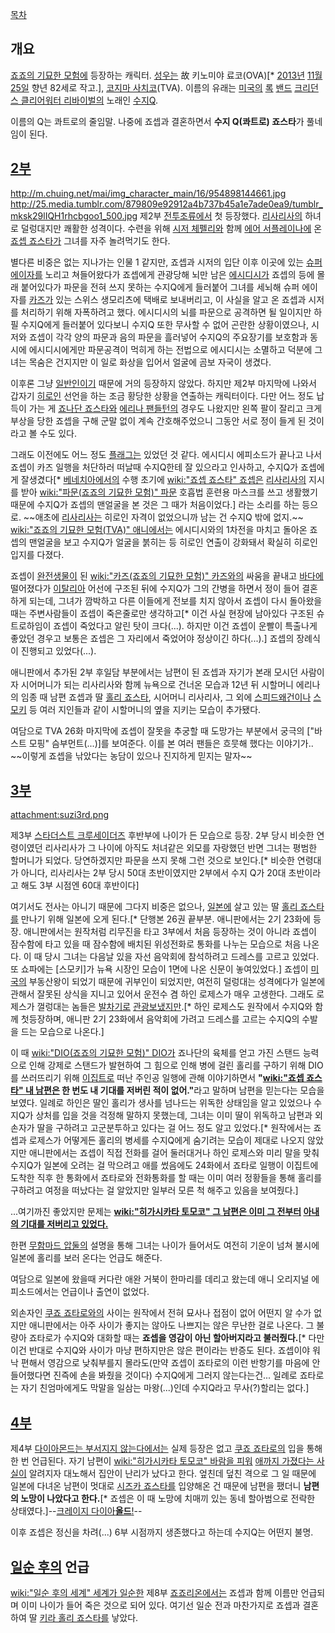 [[목차]]

== 개요 ==
[[죠죠의 기묘한 모험]]에 등장하는 캐릭터. [[성우]]는 故 키노미야 료코(OVA)[* [[2013년]] [[11월 25일]] 향년 82세로 작고.], [[코지마 사치코]](TVA). 이름의 유래는 [[미국]]의 [[록]] [[밴드]] [[크리던스 클리어워터 리바이벌]]의 노래인 [[수지Q]].

이름의 Q는 콰트로의 줄임말. 나중에 죠셉과 결혼하면서 '''수지 Q(콰트로) 죠스타'''가 풀네임이 된다.

== [[전투조류|2부]] ==
http://m.chuing.net/mai/img_character_main/16/954898144661.jpg
http://25.media.tumblr.com/879809e92912a4b737b45a1e7ade0ea9/tumblr_mksk29lIQH1rhcbgoo1_500.jpg
제2부 [[전투조류]]에서 첫 등장했다. [[리사리사]]의 하녀로 덜렁대지만 쾌활한 성격이다. 수련을 위해 [[시저 체펠리]]와 함께 [[에어 서플레이나]]에 온 [[죠셉 죠스타]]가 그녀를 자주 놀려먹기도 한다.

별다른 비중은 없는 지나가는 인물 1 같지만, 죠셉과 시저의 입단 이후 이곳에 있는 [[에이자의 적석|슈퍼 에이자]]를 노리고 쳐들어왔다가 죠셉에게 관광당해 뇌만 남은 [[에시디시]]가 죠셉의 등에 몰래 붙어있다가 파문을 전혀 쓰지 못하는 수지Q에게 들러붙어 그녀를 세뇌해 슈퍼 에이자를 [[카즈]]가 있는 스위스 생모리츠에 택배로 보내버리고, 이 사실을 알고 온 죠셉과 시저를 처리하기 위해 자폭하려고 했다. 에시디시의 뇌를 파문으로 공격하면 될 일이지만 하필 수지Q에게 들러붙어 있다보니 수지Q 또한 무사할 수 없어 곤란한 상황이였으나, 시저와 죠셉이 각각 양의 파문과 음의 파문을 흘러넣어 수지Q의 주요장기를 보호함과 동시에 에시디시에게만 파문공격이 먹히게 하는 전법으로 에시디시는 소멸하고 덕분에 그녀는 목숨은 건지지만 이 일로 화상을 입어서 얼굴에 곰보 자국이 생겼다.

이후론 그냥 [[일반인]]이기 때문에 거의 등장하지 않았다. 하지만 제2부 마지막에 나와서 갑자기 [[히로인]] 선언을 하는 조금 황당한 상황을 연출하는 캐릭터이다. 다만 어느 정도 납득이 가는 게 [[죠나단 죠스타]]와 [[에리나 팬들턴]]의 경우도 나왔지만 왼쪽 팔이 잘리고 크게 부상을 당한 죠셉을 구해 군말 없이 계속 간호해주었으니 그동안 서로 정이 들게 된 것이라고 볼 수도 있다.

그래도 이전에도 어느 정도 [[플래그]]는 있었던 것 같다. 에시디시 에피소드가 끝나고 나서 죠셉이 카즈 일행을 처단하러 떠날때 수지Q한테 잘 있으라고 인사하고, 수지Q가 죠셉에게 잘생겼다[* [[베네치아]]에서의 수행 초기에 [[wiki:"죠셉 죠스타" 죠셉]]은 [[리사리사]]의 지시를 받아 [[wiki:"파문(죠죠의 기묘한 모험)" 파문]] 호흡법 훈련용 마스크를 쓰고 생활했기 때문에 수지Q가 죠셉의 맨얼굴을 본 것은 그 때가 처음이었다.] 라는 소리를 하는 등으로. ~~애초에 [[리사리사]]는 히로인 자격이 없었으니까 남는 건 수지Q 밖에 없지.~~ [[wiki:"죠죠의 기묘한 모험(TVA)" 애니]]에서는 에시디시와의 1차전을 마치고 돌아온 죠셉의 맨얼굴을 보고 수지Q가 얼굴을 붉히는 등 히로인 연출이 강화돼서 확실히 히로인 입지를 다졌다.

죠셉이 [[완전생물]]이 된 [[wiki:"카즈(죠죠의 기묘한 모험)" 카즈]]와의 싸움을 끝내고 [[바다]]에 떨어졌다가 [[이탈리아]] 어선에 구조된 뒤에 수지Q가 그의 간병을 하면서 정이 들어 결혼하게 되는데, 그녀가 깜박하고 다른 이들에게 전보를 치지 않아서 죠셉이 다시 돌아왔을 때는 주변사람들이 죠셉이 죽은줄로만 생각하고[* 이건 사실 현장에 남아있다 구조된 슈트로하임이 죠셉이 죽었다고 알린 탓이 크다(...). 하지만 이건 죠셉이 운빨이 특출나게 좋았던 경우고 보통은 죠셉은 그 자리에서 죽었어야 정상이긴 하다(...).] 죠셉의 장례식이 진행되고 있었다(...).

애니판에서 추가된 2부 후일담 부분에서는 남편이 된 죠셉과 자기가 본래 모시던 사람이자 시어머니가 되는 리사리사와 함께 뉴욕으로 건너온 모습과 12년 뒤 시할머니 에리나의 임종 때 남편 죠셉과 딸 [[홀리 죠스타]], 시어머니 리사리사, 그 외에 [[스피드왜건]]이나 [[스모키]] 등 여러 지인들과 같이 시할머니의 옆을 지키는 모습이 추가됐다.

여담으로 TVA 26화 마지막에 죠셉이 잘못을 추궁할 때 도망가는 부분에서 궁극의 ["바스트 모핑" 슴부먼트(...)]를 보여준다. 이를 본 여러 팬들은 흐뭇해 했다는 이야기가.. ~~이렇게 죠셉을 낚았다는 농담이 있으나 진지하게 믿지는 말자~~

== [[스타더스트 크루세이더즈|3부]] ==
attachment:suzi3rd.png

제3부 [[스타더스트 크루세이더즈]] 후반부에 나이가 든 모습으로 등장. 2부 당시 비슷한 연령이였던 리사리사가 그 나이에 아직도 처녀같은 외모를 자랑했던 반면 그녀는 평범한 할머니가 되었다. 당연하겠지만 파문을 쓰지 못해 그런 것으로 보인다.[* 비슷한 연령대가 아니다, 리사리사는 2부 당시 50대 초반이였지만 2부에서 수지 Q가 20대 초반이라고 해도 3부 시점엔 60대 후반이다]

여기서도 전사는 아니기 때문에 그다지 비중은 없으나, [[일본]]에 살고 있는 딸 [[홀리 죠스타]]를 만나기 위해 일본에 오게 된다.[* 단행본 26권 끝부분. 애니판에서는 2기 23화에 등장. 애니판에서는 원작처럼 리무진을 타고 3부에서 처음 등장하는 것이 아니라 죠셉이 잠수함에 타고 있을 때 잠수함에 배치된 위성전화로 통화를 나누는 모습으로 처음 나온다. 이 때 당시 그녀는 다음날 있을 자선 음악회에 참석하려고 드레스를 고르고 있었다. 또 쇼파에는 [스모키]가 뉴욕 시장인 모습이 1면에 나온 신문이 놓여있었다.] 죠셉이 [[미국]]의 부동산왕이 되었기 때문에 귀부인이 되었지만, 여전히 덜렁대는 성격에다가 일본에 관해서 잘못된 상식을 지니고 있어서 운전수 겸 하인 로제스가 매우 고생한다. 그래도 로제스가 껄렁대는 놈들은 [[발차기]]로 [[관광]]보냈지만.[* 하인 로제스도 원작에서 수지Q와 함께 첫등장하며, 애니판 2기 23화에서 음악회에 가려고 드레스를 고르는 수지Q의 수발을 드는 모습으로 나온다.]

이 때 [[wiki:"DIO(죠죠의 기묘한 모험)" DIO]]가 죠나단의 육체를 얻고 가진 스탠드 능력으로 인해 강제로 스탠드가 발현하여 그 힘으로 인해 병에 걸린 홀리를 구하기 위해 DIO를 쓰러뜨리기 위해 [[이집트]]로 떠난 주인공 일행에 관해 이야기하면서 '''"[[wiki:"죠셉 죠스타" 내 남편]]은 한 번도 내 기대를 저버린 적이 없어."'''라고 말하며 남편을 믿는다는 모습을 보였다. 일례로 하인은 딸인 홀리가 생사를 넘나드는 위독한 상태임을 알고 있었으나 수지Q가 상처를 입을 것을 걱정해 말하지 못했는데, 그녀는 이미 딸이 위독하고 남편과 외손자가 딸을 구하려고 고군분투하고 있다는 걸 어느 정도 알고 있었다.[* 원작에서는 죠셉과 로제스가 어떻게든 홀리의 병세를 수지Q에게 숨기려는 모습이 제대로 나오지 않았지만 애니판에서는 죠셉이 직접 전화를 걸어 둘러대거나 하인 로제스와 미리 말을 맞춰 수지Q가 일본에 오려는 걸 막으려고 애를 썼음에도 24화에서 죠타로 일행이 이집트에 도착한 직후 한 통화에서 죠타로와 전화통화를 할 때는 이미 여러 정황들을 통해 홀리를 구하려고 여정을 떠났다는 걸 알았지만 일부러 모른 척 해주고 있음을 보여줬다.]

...여기까진 좋았지만 문제는 '''[[wiki:"히가시카타 토모코" 그 남편은 이미 그 전부터]] [[히가시카타 죠스케|아내의 기대를 저버리고 있었다.]]''' 

한편 [[무함마드 압둘]]의 설명을 통해 그녀는 나이가 들어서도 여전히 기운이 넘쳐 불시에 일본에 홀리를 보러 온다는 언급도 해준다.

여담으로 일본에 왔을때 커다란 애완 거북이 한마리를 데리고 왔는데 애니 오리지널 에피소드에서는 언급이나 출연이 없었다.

외손자인 [[쿠죠 죠타로]]와의 사이는 원작에서 전혀 묘사나 접점이 없어 어떤지 알 수가 없지만 애니판에서는 아주 사이가 좋지는 않아도 나쁘지는 않은 무난한 걸로 나온다. 그 불량아 죠타로가 수지Q와 대화할 때는 '''죠셉을 영감이 아닌 할아버지라고 불러줬다.'''[* 다만 이건 반대로 수지Q와 사이가 마냥 편하지만은 않은 편이라는 반증도 된다. 죠셉이야 워낙 편해서 영감으로 낮춰부를지 몰라도(만약 죠셉이 죠타로의 이런 반항기를 마음에 안들어했다면 진즉에 손을 봐줬을 것이다) 수지Q에게 그러지 않는다는건... 일례로 죠타로는 자기 친엄마에게도 막말을 일삼는 마왕(...)인데 수지Q라고 무사(?)할리는 없다.]

== [[다이아몬드는 부서지지 않는다|4부]] ==
제4부 [[다이아몬드는 부서지지 않는다]]에서는 실제 등장은 없고 [[쿠죠 죠타로]]의 입을 통해 한 번 언급된다. 자기 남편이 [[wiki:"히가시카타 토모코" 바람을 피워]] [[히가시카타 죠스케|애까지 가졌다는 사실]]이 알려지자 대노해서 집안이 난리가 났다고 한다. 엎친데 덮친 격으로 그 일 때문에 일본에 다녀온 남편이 멋대로 [[시즈카 죠스타]]를 입양해온 건 때문에 남편을 팼더니 '''남편의 노망이 나았다고 한다.'''[* 죠셉은 이 때 노망에 치매끼 있는 동네 할아범으로 전락한 상태였다.]--[[크레이지 다이아몬드|크레이지 다이아'''올드'''!]]--

이후 죠셉은 정신을 차려(...) 6부 시점까지 생존했다고 하는데 수지Q는 어떤지 불명.

== [[일순 후의 세계|일순 후의]] 언급 ==
[[wiki:"일순 후의 세계" 세계가 일순한]] 제8부 [[죠죠리온]]에서는 죠셉과 함께 이름만 언급되며 이미 나이가 들어 죽은 것으로 되어 있다. 여기선 일순 전과 마찬가지로 죠셉과 결혼하여 딸 [[키라 홀리 죠스타]]를 낳았다.
